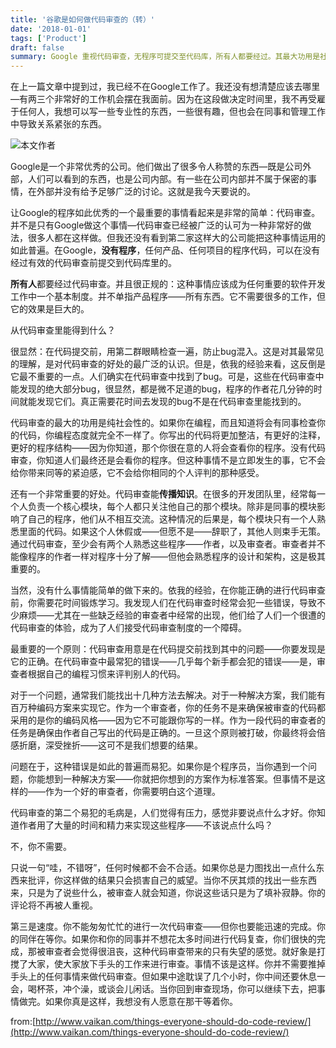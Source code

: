 ```yaml
---
title: '谷歌是如何做代码审查的（转）'
date: '2018-01-01'
tags: ['Product']
draft: false
summary: Google 重视代码审查，无程序可提交至代码库，所有人都要经过。其最大功用是社会性，让编程态度改变，传播知识。但需注意避免常见错误，如按自己编程习惯评判、为说而说、速度不当等，以确保代码审查有效。 
---
```


在上一篇文章中提到过，我已经不在Google工作了。我还没有想清楚应该去哪里—有两三个非常好的工作机会摆在我面前。因为在这段做决定时间里，我不再受雇于任何人，我想可以写一些专业性的东西，一些很有趣，但也会在同事和管理工作中导致关系紧张的东西。

![本文作者](http://www.vaikan.com/wordpress/wp-content/uploads/2011/11/Mark-CC-and-SS-224x300.jpg)

Google是一个非常优秀的公司。他们做出了很多令人称赞的东西—既是公司外部，人们可以看到的东西，也是公司内部。有一些在公司内部并不属于保密的事情，在外部并没有给予足够广泛的讨论。这就是我今天要说的。

让Google的程序如此优秀的一个最重要的事情看起来是非常的简单：代码审查。并不是只有Google做这个事情—代码审查已经被广泛的认可为一种非常好的做法，很多人都在这样做。但我还没有看到第二家这样大的公司能把这种事情运用的如此普遍。在Google，**没有程序**，任何产品、任何项目的程序代码，可以在没有经过有效的代码审查前提交到代码库里的。

**所有人**都要经过代码审查。并且很正规的：这种事情应该成为任何重要的软件开发工作中一个基本制度。并不单指产品程序——所有东西。它不需要很多的工作，但它的效果是巨大的。

从代码审查里能得到什么？

很显然：在代码提交前，用第二群眼睛检查一遍，防止bug混入。这是对其最常见的理解，是对代码审查的好处的最广泛的认识。但是，依我的经验来看，这反倒是它最不重要的一点。人们确实在代码审查中找到了bug。可是，这些在代码审查中能发现的绝大部分bug，很显然，都是微不足道的bug，程序的作者花几分钟的时间就能发现它们。真正需要花时间去发现的bug不是在代码审查里能找到的。

代码审查的最大的功用是纯社会性的。如果你在编程，而且知道将会有同事检查你的代码，你编程态度就完全不一样了。你写出的代码将更加整洁，有更好的注释，更好的程序结构——因为你知道，那个你很在意的人将会查看你的程序。没有代码审查，你知道人们最终还是会看你的程序。但这种事情不是立即发生的事，它不会给你带来同等的紧迫感，它不会给你相同的个人评判的那种感受。

还有一个非常重要的好处。代码审查能**传播知识**。在很多的开发团队里，经常每一个人负责一个核心模块，每个人都只关注他自己的那个模块。除非是同事的模块影响了自己的程序，他们从不相互交流。这种情况的后果是，每个模块只有一个人熟悉里面的代码。如果这个人休假或——但愿不是——辞职了，其他人则束手无策。通过代码审查，至少会有两个人熟悉这些程序——作者，以及审查者。审查者并不能像程序的作者一样对程序十分了解——但他会熟悉程序的设计和架构，这是极其重要的。

当然，没有什么事情能简单的做下来的。依我的经验，在你能正确的进行代码审查前，你需要花时间锻炼学习。我发现人们在代码审查时经常会犯一些错误，导致不少麻烦——尤其在一些缺乏经验的审查者中经常的出现，他们给了人们一个很遭的代码审查的体验，成为了人们接受代码审查制度的一个障碍。

最重要的一个原则：代码审查用意是在代码提交前找到其中的问题——你要发现是它的正确。在代码审查中最常犯的错误——几乎每个新手都会犯的错误——是，审查者根据自己的编程习惯来评判别人的代码。

对于一个问题，通常我们能找出十几种方法去解决。对于一种解决方案，我们能有百万种编码方案来实现它。作为一个审查者，你的任务不是来确保被审查的代码都采用的是你的编码风格——因为它不可能跟你写的一样。作为一段代码的审查者的任务是确保由作者自己写出的代码是正确的。一旦这个原则被打破，你最终将会倍感折磨，深受挫折——这可不是我们想要的结果。

问题在于，这种错误是如此的普遍而易犯。如果你是个程序员，当你遇到一个问题，你能想到一种解决方案——你就把你想到的方案作为标准答案。但事情不是这样的——作为一个好的审查者，你需要明白这个道理。

代码审查的第二个易犯的毛病是，人们觉得有压力，感觉非要说点什么才好。你知道作者用了大量的时间和精力来实现这些程序——不该说点什么吗？

不，你不需要。

只说一句“哇，不错呀”，任何时候都不会不合适。如果你总是力图找出一点什么东西来批评，你这样做的结果只会损害自己的威望。当你不厌其烦的找出一些东西来，只是为了说些什么，被审查人就会知道，你说这些话只是为了填补寂静。你的评论将不再被人重视。

第三是速度。你不能匆匆忙忙的进行一次代码审查——但你也要能迅速的完成。你的同伴在等你。如果你和你的同事并不想花太多时间进行代码复查，你们很快的完成，那被审查者会觉得很沮丧，这种代码审查带来的只有失望的感觉。就好象是打搅了大家，使大家放下手头的工作来进行审查。事情不该是这样。你并不需要推掉手头上的任何事情来做代码审查。但如果中途耽误了几个小时，你中间还要休息一会，喝杯茶，冲个澡，或谈会儿闲话。当你回到审查现场，你可以继续下去，把事情做完。如果你真是这样，我想没有人愿意在那干等着你。

from:[http://www.vaikan.com/things-everyone-should-do-code-review/](http://www.vaikan.com/things-everyone-should-do-code-review/)
